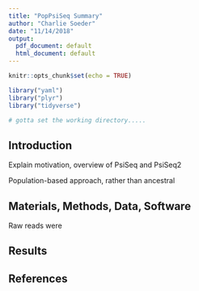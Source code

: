 ```yaml
---
title: "PopPsiSeq Summary"
author: "Charlie Soeder"
date: "11/14/2018"
output:
  pdf_document: default
  html_document: default
---
```


```r
knitr::opts_chunk$set(echo = TRUE)

library("yaml")
library("plyr")
library("tidyverse")

# gotta set the working directory.....
```

## Introduction

Explain motivation, overview of PsiSeq and PsiSeq2

Population-based approach, rather than ancestral

## Materials, Methods, Data, Software

Raw reads were 




## Results

## References

